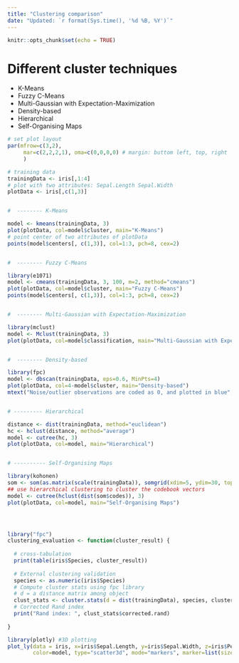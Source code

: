 ---
title: "Clustering comparison"
date: "Updated: `r format(Sys.time(), '%d %B, %Y')`"
---

```{r setup, include=FALSE}
knitr::opts_chunk$set(echo = TRUE)
```

# Different cluster techniques

* K-Means
* Fuzzy C-Means
* Multi-Gaussian with Expectation-Maximization
* Density-based 
* Hierarchical 
* Self-Organising Maps 


```{r, warning=F, message=F}
# set plot layout 
par(mfrow=c(3,2),
     mar=c(2,2,2,1), oma=c(0,0,0,0) # margin: buttom left, top, right
     )

# training data
trainingData <- iris[,1:4]
# plot with two attributes: Sepal.Length Sepal.Width 
plotData <- iris[,c(1,3)]


#  -------- K-Means

model <- kmeans(trainingData, 3)
plot(plotData, col=model$cluster, main="K-Means")
# point center of two attributes of plotData
points(model$centers[, c(1,3)], col=1:3, pch=8, cex=2)


#  -------- Fuzzy C-Means

library(e1071)
model <- cmeans(trainingData, 3, 100, m=2, method="cmeans")
plot(plotData, col=model$cluster, main="Fuzzy C-Means")
points(model$centers[, c(1,3)], col=1:3, pch=8, cex=2)


#  -------- Multi-Gaussian with Expectation-Maximization

library(mclust)
model <- Mclust(trainingData, 3)
plot(plotData, col=model$classification, main="Multi-Gaussian with Expectation-Maximization")


#  -------- Density-based 

library(fpc)
model <- dbscan(trainingData, eps=0.6, MinPts=4)
plot(plotData, col=4-model$cluster, main="Density-based")
mtext("Noise/outlier observations are coded as 0, and plotted in blue", cex=0.5)


# --------- Hierarchical

distance <- dist(trainingData, method="euclidean") 
hc <- hclust(distance, method="average")
model <- cutree(hc, 3)
plot(plotData, col=model, main="Hierarchical")


# ---------- Self-Organising Maps 

library(kohonen) 
som <- som(as.matrix(scale(trainingData)), somgrid(xdim=5, ydim=30, topo="hexagonal"))
## use hierarchical clustering to cluster the codebook vectors
model <- cutree(hclust(dist(som$codes)), 3)
plot(plotData, col=model, main="Self-Organising Maps")




library("fpc")
clustering_evaluation <- function(cluster_result) {
  
  # cross-tabulation
  print(table(iris$Species, cluster_result))
  
  # External clustering validation 
  species <- as.numeric(iris$Species)
  # Compute cluster stats using fpc library
  # d = a distance matrix among object
  clust_stats <- cluster.stats(d = dist(trainingData), species, cluster_result) 
  # Corrected Rand index
  print("Rand index: ", clust_stats$corrected.rand)
  
}

```



```{r, warning=F, message=F}

library(plotly) #3D plotting
plot_ly(data = iris, x=iris$Sepal.Length, y=iris$Sepal.Width, z=iris$Petal.Length, 
        color=model, type="scatter3d", mode="markers", marker=list(size=5)) 

```

